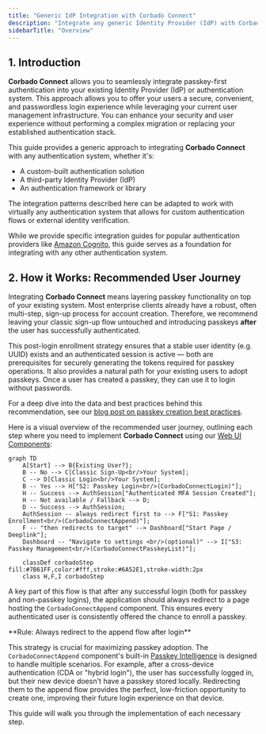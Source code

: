 ```yaml
---
title: "Generic IdP Integration with Corbado Connect"
description: "Integrate any generic Identity Provider (IdP) with Corbado Connect. Bring passkey authentication to your users without major system overhauls."
sidebarTitle: "Overview"
---
```



<Demo />

## 1. Introduction

**Corbado Connect** allows you to seamlessly integrate passkey-first authentication into your existing Identity Provider (IdP) or authentication system. This approach allows you to offer your users a secure, convenient, and passwordless login experience while leveraging your current user management infrastructure. You can enhance your security and user experience without performing a complex migration or replacing your established authentication stack.

This guide provides a generic approach to integrating **Corbado Connect** with any authentication system, whether it's:

- A custom-built authentication solution
- A third-party Identity Provider (IdP)
- An authentication framework or library

The integration patterns described here can be adapted to work with virtually any authentication system that allows for custom authentication flows or external identity verification.

While we provide specific integration guides for popular authentication providers like [Amazon Cognito](/corbado-connect/integration/cognito), this guide serves as a foundation for integrating with any other authentication system.

## 2. How it Works: Recommended User Journey

Integrating **Corbado Connect** means layering passkey functionality on top of your existing system. Most enterprise clients already have a robust, often multi-step, sign-up process for account creation. Therefore, we recommend leaving your classic sign-up flow untouched and introducing passkeys **after** the user has successfully authenticated.

This post-login enrollment strategy ensures that a stable user identity (e.g. UUID) exists and an authenticated session is active — both are prerequisites for securely generating the tokens required for passkey operations. It also provides a natural path for your existing users to adopt passkeys. Once a user has created a passkey, they can use it to login without passwords.

For a deep dive into the data and best practices behind this recommendation, see our [blog post on passkey creation best practices](https://www.corbado.com/blog/passkey-creation-best-practices).

Here is a visual overview of the recommended user journey, outlining each step where you need to implement **Corbado Connect** using our [Web UI Components](/corbado-connect/web-ui-components):

```mermaid
graph TD
    A[Start] --> B{Existing User?};
    B -- No --> C[Classic Sign-Up<br/>Your System];
    C --> D[Classic Login<br/>Your System];
    B -- Yes --> H["S2: Passkey Login<br/>(CorbadoConnectLogin)"];
    H -- Success --> AuthSession["Authenticated MFA Session Created"];
    H -- Not available / Fallback --> D;
    D -- Success --> AuthSession;
    AuthSession -- always redirect first to --> F["S1: Passkey Enrollment<br/>(CorbadoConnectAppend)"];
    F -- "then redirects to target" --> Dashboard["Start Page / Deeplink"];
    Dashboard -- "Navigate to settings <br/>(optional)" --> I["S3: Passkey Management<br/>(CorbadoConnectPasskeyList)"];

    classDef corbadoStep fill:#7B61FF,color:#fff,stroke:#6A52E1,stroke-width:2px
    class H,F,I corbadoStep
```

A key part of this flow is that after any successful login (both for passkey and non-passkey logins), the application should always redirect to a page hosting the `CorbadoConnectAppend` component. This ensures every authenticated user is consistently offered the chance to enroll a passkey.

<Warning>
  **Rule: Always redirect to the append flow after login**

  This strategy is crucial for maximizing passkey adoption. The `CorbadoConnectAppend` component's built-in [Passkey Intelligence](/corbado-connect/features/passkey-intelligence) is designed to handle multiple scenarios. For example, after a cross-device authentication (CDA or "hybrid login"), the user has successfully logged in, but their new device doesn't have a passkey stored locally. Redirecting them to the append flow provides the perfect, low-friction opportunity to create one, improving their future login experience on that device.
</Warning>

This guide will walk you through the implementation of each necessary step.